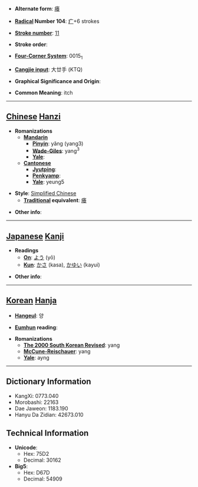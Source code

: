 * '''Alternate form''': [[癢]]

* '''[[Wiktionary:Chinese radical index| Radical]] Number 104''': [[Wiktionary:Chinese radical index 疒|疒]]+6 strokes

* '''[[Wiktionary:Chinese total strokes index|Stroke number]]''': [[Wiktionary:Chinese total strokes index 11|11]]

* '''Stroke order''': 

* '''[[Wiktionary:Chinese four corner index|Four-Corner System]]''': 0015<sub>1</sub>

* '''[[Wiktionary:Chinese Cangjie index|Cangjie input]]''': 大廿手 (KTQ)

* '''Graphical Significance and Origin''': 

* '''Common Meaning''': itch

----

== [[Chinese]] [[Hanzi]] ==

* '''Romanizations'''
** '''[[Mandarin]]'''
*** '''[[Pinyin]]''': yǎng (yang3)
*** '''[[Wade-Giles]]''': yang<sup>3</sup>
*** '''[[Yale]]''': 
** '''[[Cantonese]]'''
*** '''[[Jyutping]]''':
*** '''[[Penkyamp]]''': 
*** '''[[Yale]]''': yeung5

* '''Style''': [[Simplified Chinese]] 
** '''[[Traditional Chinese|Traditional]] equivalent''': [[癢]]

* '''Other info''': 

----

== [[Japanese]] [[Kanji]] ==

* '''Readings'''
** '''[[On]]''': [[よう]] (yō)
** '''[[Kun]]''': [[かさ]] (kasa), [[かゆい]] (kayui)

* '''Other info''':  

----

== [[Korean]] [[Hanja]] ==

* '''[[Hangeul]]''': 양

* '''[[Eumhun]] reading''': 

* '''Romanizations'''
** '''[[The 2000 South Korean Revised Romanization|The 2000 South Korean Revised]]''': yang
** '''[[McCune-Reischauer]]''': yang
** '''[[Yale]]''': ayng

----

== Dictionary Information ==

* KangXi: 0773.040
* Morobashi: 22163
* Dae Jaweon: 1183.190
* Hanyu Da Zidian: 42673.010

== Technical Information ==

* '''Unicode''':
** Hex: 75D2
** Decimal: 30162
* '''Big5''':
** Hex: D67D
** Decimal: 54909